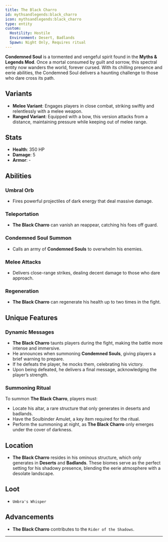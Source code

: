 ```yaml
---
title: The Black Charro
id: mythsandlegends:black_charro
icon: mythsandlegends:black_charro
type: entity
custom:
  Hostility: Hostile
  Environment: Desert, Badlands
  Spawn: Night Only, Requires ritual
---
```


**Condemned Soul** is a tormented and vengeful spirit found in the **Myths & Legends Mod**. Once a mortal consumed by guilt and sorrow, this spectral entity now wanders the world, forever cursed. With its chilling presence and eerie abilities, the Condemned Soul delivers a haunting challenge to those who dare cross its path.

## Variants
- **Melee Variant**: Engages players in close combat, striking swiftly and relentlessly with a melee weapon.
- **Ranged Variant**: Equipped with a bow, this version attacks from a distance, maintaining pressure while keeping out of melee range.

## Stats
- **Health**: 350 HP
- **Damage**: 5
- **Armor**: -

## Abilities

### Umbral Orb
- Fires powerful projectiles of dark energy that deal massive damage.

### Teleportation
- **The Black Charro** can vanish an reappear, catching his foes off guard.

### Condemned Soul Summon
- Calls an army of **Condemned Souls** to overwhelm his enemies.

### Melee Attacks
- Delivers close-range strikes, dealing decent damage to those who dare approach.

### Regeneration
- **The Black Charro** can regenerate his health up to two times in the fight.

## Unique Features

### Dynamic Messages
- **The Black Charro** taunts players during the fight, making the battle more intense and immersive.
- He announces when summoning **Condemned Souls**, giving players a brief warning to prepare.
- If he defeats the player, he mocks them, celebrating his victory.
- Upon being defeated, he delivers a final message, acknowledging the player’s strength.

### Summoning Ritual
To summon **The Black Charro**, players must:
- Locate his altar, a rare structure that only generates in deserts and badlands.
- Have the Soulbinder Amulet, a key item required for the ritual.
- Perform the summoning at night, as **The Black Charro** only emerges under the cover of darkness.

## Location
- **The Black Charro** resides in his ominous structure, which only generates in **Deserts** and **Badlands**. These biomes serve as the perfect setting for his shadowy presence, blending the eerie atmosphere with a desolate landscape.

## Loot
- `Umbra's Whisper`

## Advancements
- **The Black Charro** contributes to the `Rider of the Shadows`.

---